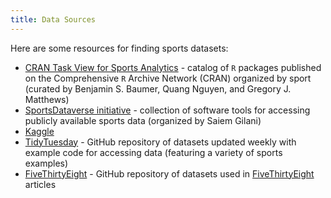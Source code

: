 ```yaml
---
title: Data Sources
---
```


Here are some resources for finding sports datasets:

- [CRAN Task View for Sports Analytics](https://cran.r-project.org/web/views/SportsAnalytics.html) - catalog of `R` packages published on the Comprehensive `R` Archive Network (CRAN) organized by sport (curated by Benjamin S. Baumer, Quang Nguyen, and Gregory J. Matthews)
- [SportsDataverse initiative](https://sportsdataverse.org/) - collection of software tools for accessing publicly available sports data (organized by Saiem Gilani)
- [Kaggle](https://www.kaggle.com/datasets?search=sports)
- [TidyTuesday](https://github.com/rfordatascience/tidytuesday) - GitHub repository of datasets updated weekly with example code for accessing data (featuring a variety of sports examples)
- [FiveThirtyEight](https://github.com/fivethirtyeight/data) - GitHub repository of datasets used in [FiveThirtyEight](https://fivethirtyeight.com/) articles
